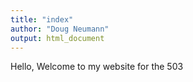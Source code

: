 ---
title: "index"
author: "Doug Neumann"
output: html_document
---

Hello, Welcome to my website for the 503
 